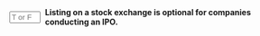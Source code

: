 ::: {.question-block}

<form onsubmit="event.preventDefault(); checkAnswerBox('q77','F')" style="display: flex; align-items: center; gap: 8px;">
<input type="text" id="q77" name="q77" maxlength="1" placeholder="T or F"
         style="width: 55px;" data-correct-answer="F" /> <label for="q77"><strong>Listing on a stock exchange is optional for companies conducting an IPO.</strong></label>
</form>

<div id="feedback-q77" class="feedback" data-status="" style="display:none;">
The sentence is FALSE. Listing on a stock exchange is not optional for companies conducting an IPO, as it is the primary venue for public trading and liquidity for the shares.
</div>
:::
